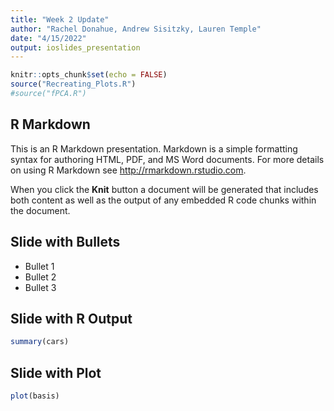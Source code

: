 ```yaml
---
title: "Week 2 Update"
author: "Rachel Donahue, Andrew Sisitzky, Lauren Temple"
date: "4/15/2022"
output: ioslides_presentation
---
```


```r
knitr::opts_chunk$set(echo = FALSE)
source("Recreating_Plots.R")
#source("fPCA.R")

```

## R Markdown

This is an R Markdown presentation. Markdown is a simple formatting syntax for authoring HTML, PDF, and MS Word documents. For more details on using R Markdown see <http://rmarkdown.rstudio.com>.

When you click the **Knit** button a document will be generated that includes both content as well as the output of any embedded R code chunks within the document.

## Slide with Bullets

- Bullet 1
- Bullet 2
- Bullet 3

## Slide with R Output

```r
summary(cars)
```

## Slide with Plot

```r
plot(basis)
```



